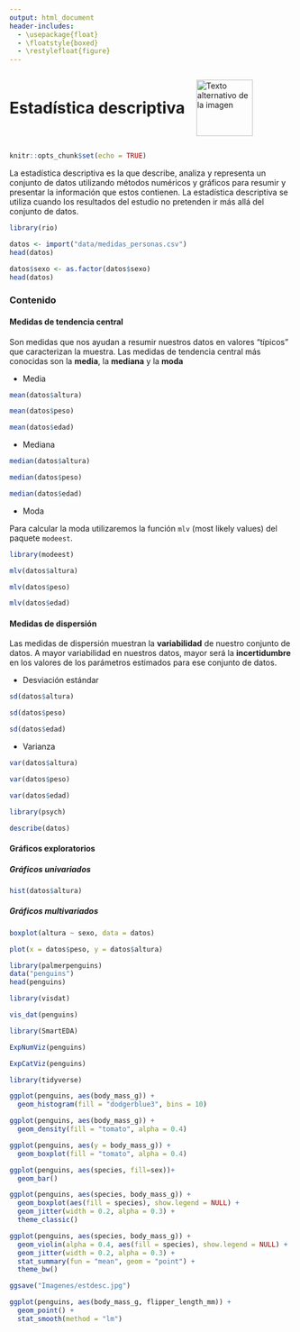 ---
output: html_document
header-includes:
  - \usepackage{float}
  - \floatstyle{boxed}
  - \restylefloat{figure}
---

<div style="display:flex; align-items:center;">
  <h1 style="margin:0;">Estadística descriptiva</h1>
  <img src="Imagenes/HNBI_LOGO1.jpeg" alt="Texto alternativo de la imagen" style="width:100px; margin-left:20px;">
</div>


```{r setup, include=FALSE}
knitr::opts_chunk$set(echo = TRUE)
```

La estadística descriptiva es la que describe, analiza y representa un conjunto de datos utilizando métodos numéricos y gráficos para resumir y presentar la información que estos contienen.
La estadística descriptiva se utiliza cuando los resultados del estudio no pretenden ir más allá del conjunto de datos.

```{r}
library(rio)
```

```{r}
datos <- import("data/medidas_personas.csv")
head(datos)
```

```{r}
datos$sexo <- as.factor(datos$sexo)
head(datos)
```

### Contenido{.tabset .tabset-pills}

#### Medidas de tendencia central

Son medidas que nos ayudan a resumir nuestros datos en valores "típicos" que caracterizan la muestra.
Las medidas de tendencia central más conocidas son la **media**, la **mediana** y la **moda**

- Media

```{r}
mean(datos$altura)
```

```{r}
mean(datos$peso)
```

```{r}
mean(datos$edad)
```

- Mediana

```{r}
median(datos$altura)
```

```{r}
median(datos$peso)
```

```{r}
median(datos$edad)
```

- Moda

Para calcular la moda utilizaremos la función `mlv` (most likely values) del paquete `modeest`.

```{r}
library(modeest)
```

```{r}
mlv(datos$altura)
```

```{r}
mlv(datos$peso)
```

```{r}
mlv(datos$edad)
```

#### Medidas de dispersión

Las medidas de dispersión muestran la **variabilidad** de nuestro conjunto de datos. A mayor variabilidad en nuestros datos, mayor será la **incertidumbre** en los valores de los parámetros estimados para ese conjunto de datos.

- Desviación estándar

```{r}
sd(datos$altura)
```

```{r}
sd(datos$peso)
```

```{r}
sd(datos$edad)
```

- Varianza

```{r}
var(datos$altura)
```

```{r}
var(datos$peso)
```

```{r}
var(datos$edad)
```

```{r}
library(psych)
```

```{r}
describe(datos)
```

#### Gráficos exploratorios

##### Gráficos univariados

```{r}
hist(datos$altura)
```

##### Gráficos multivariados

```{r}
boxplot(altura ~ sexo, data = datos)
```

```{r}
plot(x = datos$peso, y = datos$altura)
```

```{r}
library(palmerpenguins)
data("penguins")
head(penguins)
```

```{r}
library(visdat)
```

```{r}
vis_dat(penguins)
```

```{r}
library(SmartEDA)
```

```{r}
ExpNumViz(penguins)
```

```{r}
ExpCatViz(penguins)
```


```{r, warning=FALSE, message=FALSE}
library(tidyverse)
```

```{r}
ggplot(penguins, aes(body_mass_g)) +
  geom_histogram(fill = "dodgerblue3", bins = 10) 
```

```{r}
ggplot(penguins, aes(body_mass_g)) +
  geom_density(fill = "tomato", alpha = 0.4) 
```

```{r}
ggplot(penguins, aes(y = body_mass_g)) +
  geom_boxplot(fill = "tomato", alpha = 0.4)
```

```{r}
ggplot(penguins, aes(species, fill=sex))+
  geom_bar()
```

```{r}
ggplot(penguins, aes(species, body_mass_g)) +
  geom_boxplot(aes(fill = species), show.legend = NULL) +
  geom_jitter(width = 0.2, alpha = 0.3) +
  theme_classic()
```

```{r}
ggplot(penguins, aes(species, body_mass_g)) +
  geom_violin(alpha = 0.4, aes(fill = species), show.legend = NULL) +
  geom_jitter(width = 0.2, alpha = 0.3) +
  stat_summary(fun = "mean", geom = "point") +
  theme_bw()
```

```{r}
ggsave("Imagenes/estdesc.jpg")
```

```{r}
ggplot(penguins, aes(body_mass_g, flipper_length_mm)) +
  geom_point() +
  stat_smooth(method = "lm")
```

